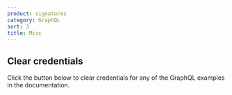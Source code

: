```yaml
---
product: signatures
category: GraphQL
sort: 3
title: Misc
---
```


## Clear credentials

Click the button below to clear credentials for any of the GraphQL examples in the documentation.


<ClearCredentialsButton />
